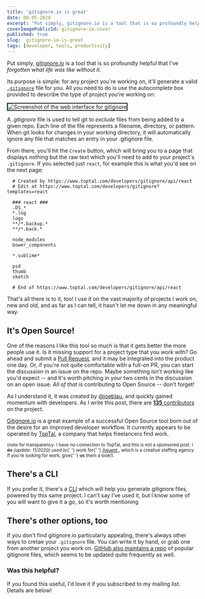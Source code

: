 ```yaml
---
title: 'gitignore.io is great'
date: 08-05-2020
excerpt: "Put simply, gitignore.io is a tool that is so profoundly helpful that I've forgotten what life was like without it."
coverImagePublicId: gitignore-io-cover
published: true
slug:  gitignore-io-is-great
tags: [developer, tools, productivity]
---
```


Put simply, [gitignore.io](https://gitignore.io) is a tool that is so profoundly helpful that I've _forgotten what life was like without it._

Its purpose is simple: for any project you're working on, it'll generate a valid [`.gitignore`](https://docs.github.com/en/rest/reference/gitignore) file for you. All you need to do is use the autocomplete box provided to describe the type of project you're working on:

<Image
  publicId="gitignore-fill-in-the-blanks"
  alt="Screenshot of the web interface for gitignore"
  border="2px solid #888"
  borderRadius="1rem"
/>

<Aside type="note">
  A <em>.gitignore</em> file is used to tell git to <em>exclude</em> files from
  being added to a given repo. Each line of the file represents a filename,
  directory, or pattern. When git looks for changes in your working directory,
  it will automatically ignore any file that matches an entry in your .gitignore
  file.
</Aside>

From there, you'll hit the `Create` button, which will bring you to a page that displays nothing but the raw text which you'll need to add to your project's `.gitignore`. If you selected just `react`, for example this is what you'd see on the next page:

```
  # Created by https://www.toptal.com/developers/gitignore/api/react
  # Edit at https://www.toptal.com/developers/gitignore?templates=react

  ### react ###
  .DS_*
  *.log
  logs
  **/*.backup.*
  **/*.back.*

  node_modules
  bower_components

  *.sublime*

  psd
  thumb
  sketch

  # End of https://www.toptal.com/developers/gitignore/api/react
```

That's all there is to it, too! I use it on the vast majority of projects I work on, new and old, and as far as I can tell, it hasn't let me down in any meaningful way.

## It's Open Source!

One of the reasons I like this tool so much is that it gets better the more people use it. Is it missing support for a project type that you work with? Go ahead and submit a [Pull Request](https://github.com/toptal/gitignore.io), and it may be integrated into the product one day. Or, if you're not quite comfortable with a full-on PR, you can start the discussion in an issue on the repo. Maybe something isn't working like you'd expect -- and it's worth pitching in your two cents in the discussion on an open issue. _All of that_ is contributing to Open Source -- don't forget!

As I understand it, it was created by [@joeblau](https://twitter.com/joeblau), and quickly gained momentum with developers. As I write this post, there are [**135** contributors](https://github.com/toptal/gitignore.io/graphs/contributors) on the project.

[Gitignore.io](https://gitignore.io) is a great example of a successful Open Source tool born out of the desire for an improved developer workflow. It currently appears to be operated by [TopTal](https://www.toptal.com/), a company that helps freelancers find work.

<Aside type="info">
  <small>
    (note for transparency: I have no connection to TopTal, and this is not a
    sponsored post. I <strike>do</strike> <em>(update: 11/2020) used to</em>{' '}
    work for{' '}
    <a
      href="https://aquent.com?utm_campaign=mikebifulco&utm_source=mikebifulco.com&utm_content=gitignore-io-is-great"
      target="_blank"
      rel="noopener noreferrer"
    >
      Aquent
    </a>
    , which is a creative staffing agency. If you're looking for work, give{' '}
    <strike>us</strike> them a look!).
  </small>
</Aside>

## There's a CLI

If you prefer it, there's a [CLI](https://docs.gitignore.io/install/command-line) which will help you generate gitignore files, powered by this same project. I can't say I've used it, but I know some of you will want to give it a go, so it's worth mentioning

## There's other options, too

If you don't find gitignore.io particularly appealing, there's always other ways to cretae your `.gitignore` file. You can write it by hand, or grab one from another project you work on. [GitHub also maintains a repo](https://github.com/github/gitignore) of popular gitignore files, which seems to be updated quite frequently as well.

### Was this helpful?

If you found this useful, I'd love it if you subscribed to my mailing list. Details are below!
